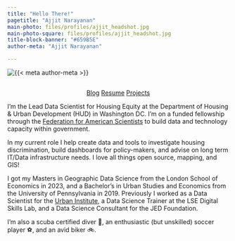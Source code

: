 ```yaml
---
title: "Hello There!"
pagetitle: "Ajjit Narayanan"
main-photo: files/profiles/ajjit_headshot.jpg
main-photo-square: files/profiles/ajjit_headshot.jpg
title-block-banner: "#659B5E"
author-meta: "Ajjit Narayanan"

---
```


::: {.grid}

::: {.g-col-12 .g-col-sm-4}

```{=html}
<div class="grid" style="--bs-columns: 5; row-gap: 0;">
  <div class="g-col-1 g-col-sm-0"></div>
  <div class="g-col-3 g-col-sm-5">
    <picture>
      <source media="(max-width: 576px)" srcset="{{< meta main-photo-square >}}">
      <source media="(min-width: 576px)" srcset="{{< meta main-photo >}}">
      <img class="img-fluid" src="{{< meta main-photo >}}" alt="{{< meta author-meta >}}">
    </picture>
  </div>
  <div class="g-col-1 g-col-sm-0"></div>
</div>
```
<hr style="height:1px; visibility:hidden;" />
<div>
<center>
<a href="blog/index.qmd" class="btn btn-outline-light" role="button">Blog</a>
<a href="resume/index.qmd" class="btn btn-outline-light" role="button">Resume</a>
<a href="projects/index.qmd" class="btn btn-outline-light" role="button">Projects</a>
</center>
</div>


:::

::: {.g-col-12 .g-col-sm-8}

I'm the Lead Data Scientist for Housing Equity at the Department of Housing & Urban Development (HUD) in Washington DC. I'm on a funded fellowship through the [Federation for American Scientists](https://fas.org/talent-hub/impact-fellowship/) to build data and technology capacity within government. 

In my current role I help create data and tools to investigate housing discrimination, build dashboards for policy-makers, and advise on long term IT/Data infrastructure needs. I love all things open source, mapping, and GIS!

I got my Masters in Geographic Data Science from the London School of Economics in 2023, and a Bachelor's in Urban Studies and Economics from the University of Pennsylvania in 2019. Previously I worked as a Data Scientist for the [Urban Institute](https://www.urban.org/author/ajjit-narayanan), a Data Science Trainer at the LSE Digital Skills Lab, and a Data Science Consultant for the JED Foundation. 

I'm also a scuba certified diver 🤿, an enthusiastic (but unskilled) soccer player ⚽, and an avid biker 🚲.

:::

:::